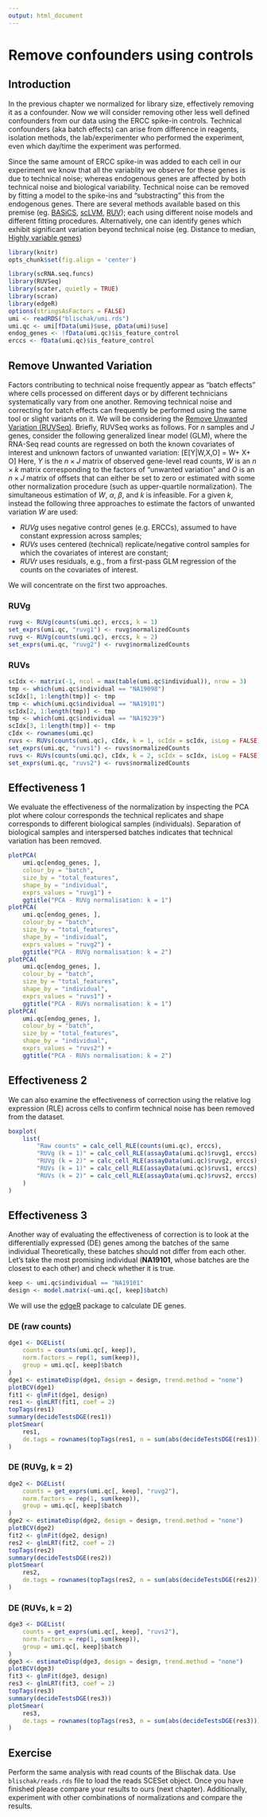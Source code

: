 ```yaml
---
output: html_document
---
```


# Remove confounders using controls

## Introduction

In the previous chapter we normalized for library size, effectively removing it as a confounder. Now we will consider removing other less well defined confounders from our data using the ERCC spike-in controls. Technical confounders (aka batch effects) can arise from difference in reagents, isolation methods, the lab/experimenter who performed the experiment, even which day/time the experiment was performed. 

Since the same amount of ERCC spike-in was added to each cell in our experiment we know that all the variablity we observe for these genes is due to technical noise; whereas endogenous genes are affected by both technical noise and biological variability. Technical noise can be removed by fitting a model to the spike-ins and "substracting" this from the endogenous genes. There are several methods available based on this premise (eg. [BASiCS](https://github.com/catavallejos/BASiCS), [scLVM](https://github.com/PMBio/scLVM), [RUV](http://bioconductor.org/packages/release/bioc/html/RUVSeq.html)); each using different noise models and different fitting procedures. Alternatively, one can identify genes which exhibit significant variation beyond technical noise (eg. Distance to median, [Highly variable genes](http://www.nature.com/nmeth/journal/v10/n11/full/nmeth.2645.html))

```r
library(knitr)
opts_chunk$set(fig.align = 'center')
```

```r
library(scRNA.seq.funcs)
library(RUVSeq)
library(scater, quietly = TRUE)
library(scran)
library(edgeR)
options(stringsAsFactors = FALSE)
umi <- readRDS("blischak/umi.rds")
umi.qc <- umi[fData(umi)$use, pData(umi)$use]
endog_genes <- !fData(umi.qc)$is_feature_control
erccs <- fData(umi.qc)$is_feature_control
```

## Remove Unwanted Variation

Factors contributing to technical noise frequently appear as "batch
effects" where cells processed on different days or by different
technicians systematically vary from one another. Removing technical
noise and correcting for batch effects can frequently be performed
using the same tool or slight variants on it. We will be considering
the [Remove Unwanted Variation (RUVSeq)](http://bioconductor.org/packages/RUVSeq). Briefly, RUVSeq works as follows. For $n$ samples and $J$ genes, consider the following generalized linear model (GLM), where the RNA-Seq read counts are regressed on both the known covariates of interest and unknown factors of unwanted variation:
\[\log E[Y|W,X,O] = W\alpha + X\beta + O\]
Here, $Y$ is the $n \times J$ matrix of observed gene-level read counts, $W$ is an $n \times k$ matrix corresponding to the factors of “unwanted variation” and $O$ is an $n \times J$ matrix of offsets that can either be set to zero or estimated with some other normalization procedure (such as upper-quartile normalization). The simultaneous estimation of $W$, $\alpha$, $\beta$, and $k$ is infeasible. For a given $k$, instead the following three
approaches to estimate the factors of unwanted variation $W$ are used:

* _RUVg_ uses negative control genes (e.g. ERCCs), assumed to have constant expression across samples;
* _RUVs_ uses centered (technical) replicate/negative control samples for which the covariates of interest are
constant;
* _RUVr_ uses residuals, e.g., from a first-pass GLM regression of the counts on the covariates of interest.

We will concentrate on the first two approaches.

### RUVg

```r
ruvg <- RUVg(counts(umi.qc), erccs, k = 1)
set_exprs(umi.qc, "ruvg1") <- ruvg$normalizedCounts
ruvg <- RUVg(counts(umi.qc), erccs, k = 2)
set_exprs(umi.qc, "ruvg2") <- ruvg$normalizedCounts
```

### RUVs

```r
scIdx <- matrix(-1, ncol = max(table(umi.qc$individual)), nrow = 3)
tmp <- which(umi.qc$individual == "NA19098")
scIdx[1, 1:length(tmp)] <- tmp
tmp <- which(umi.qc$individual == "NA19101")
scIdx[2, 1:length(tmp)] <- tmp
tmp <- which(umi.qc$individual == "NA19239")
scIdx[3, 1:length(tmp)] <- tmp
cIdx <- rownames(umi.qc)
ruvs <- RUVs(counts(umi.qc), cIdx, k = 1, scIdx = scIdx, isLog = FALSE)
set_exprs(umi.qc, "ruvs1") <- ruvs$normalizedCounts
ruvs <- RUVs(counts(umi.qc), cIdx, k = 2, scIdx = scIdx, isLog = FALSE)
set_exprs(umi.qc, "ruvs2") <- ruvs$normalizedCounts
```

## Effectiveness 1

We evaluate the effectiveness of the normalization by inspecting the
PCA plot where colour corresponds the technical replicates and shape
corresponds to different biological samples (individuals). Separation of biological samples and
interspersed batches indicates that technical variation has been
removed. 

```r
plotPCA(
    umi.qc[endog_genes, ],
    colour_by = "batch",
    size_by = "total_features",
    shape_by = "individual",
    exprs_values = "ruvg1") +
    ggtitle("PCA - RUVg normalisation: k = 1")
plotPCA(
    umi.qc[endog_genes, ],
    colour_by = "batch",
    size_by = "total_features",
    shape_by = "individual",
    exprs_values = "ruvg2") +
    ggtitle("PCA - RUVg normalisation: k = 2")
plotPCA(
    umi.qc[endog_genes, ],
    colour_by = "batch",
    size_by = "total_features",
    shape_by = "individual",
    exprs_values = "ruvs1") +
    ggtitle("PCA - RUVs normalisation: k = 1")
plotPCA(
    umi.qc[endog_genes, ],
    colour_by = "batch",
    size_by = "total_features",
    shape_by = "individual",
    exprs_values = "ruvs2") +
    ggtitle("PCA - RUVs normalisation: k = 2")
```

## Effectiveness 2

We can also examine the effectiveness of correction using the relative log expression (RLE) across cells to confirm technical noise has been removed from the dataset.

```r
boxplot(
    list(
        "Raw counts" = calc_cell_RLE(counts(umi.qc), erccs),
        "RUVg (k = 1)" = calc_cell_RLE(assayData(umi.qc)$ruvg1, erccs),
        "RUVg (k = 2)" = calc_cell_RLE(assayData(umi.qc)$ruvg2, erccs),
        "RUVs (k = 1)" = calc_cell_RLE(assayData(umi.qc)$ruvs1, erccs),
        "RUVs (k = 2)" = calc_cell_RLE(assayData(umi.qc)$ruvs2, erccs)
    )
)
```

## Effectiveness 3

Another way of evaluating the effectiveness of correction is to look at the differentially expressed (DE) genes among the batches of the same individual Theoretically, these batches should not differ from each other. Let's take the most promising individual (__NA19101__, whose batches are the closest to each other) and check whether it is true.

```r
keep <- umi.qc$individual == "NA19101"
design <- model.matrix(~umi.qc[, keep]$batch)
```

We will use the [edgeR](http://bioconductor.org/packages/edgeR) package to calculate DE genes.

### DE (raw counts)
```r
dge1 <- DGEList(
    counts = counts(umi.qc[, keep]), 
    norm.factors = rep(1, sum(keep)),
    group = umi.qc[, keep]$batch
)
dge1 <- estimateDisp(dge1, design = design, trend.method = "none")
plotBCV(dge1)
fit1 <- glmFit(dge1, design)
res1 <- glmLRT(fit1, coef = 2)
topTags(res1)
summary(decideTestsDGE(res1))
plotSmear(
    res1, 
    de.tags = rownames(topTags(res1, n = sum(abs(decideTestsDGE(res1))))$table)
)
```

### DE (RUVg, k = 2)
```r
dge2 <- DGEList(
    counts = get_exprs(umi.qc[, keep], "ruvg2"), 
    norm.factors = rep(1, sum(keep)),
    group = umi.qc[, keep]$batch
)
dge2 <- estimateDisp(dge2, design = design, trend.method = "none")
plotBCV(dge2)
fit2 <- glmFit(dge2, design)
res2 <- glmLRT(fit2, coef = 2)
topTags(res2)
summary(decideTestsDGE(res2))
plotSmear(
    res2, 
    de.tags = rownames(topTags(res2, n = sum(abs(decideTestsDGE(res2))))$table)
)
```

### DE (RUVs, k = 2)
```r
dge3 <- DGEList(
    counts = get_exprs(umi.qc[, keep], "ruvs2"), 
    norm.factors = rep(1, sum(keep)),
    group = umi.qc[, keep]$batch
)
dge3 <- estimateDisp(dge3, design = design, trend.method = "none")
plotBCV(dge3)
fit3 <- glmFit(dge3, design)
res3 <- glmLRT(fit3, coef = 2)
topTags(res3)
summary(decideTestsDGE(res3))
plotSmear(
    res3, 
    de.tags = rownames(topTags(res3, n = sum(abs(decideTestsDGE(res3))))$table)
)
```

## Exercise

Perform the same analysis with read counts of the Blischak data. Use `blischak/reads.rds` file to load the reads SCESet object. Once you have finished please compare your results to ours (next chapter). Additionally, experiment with other combinations of normalizations and compare the results.
